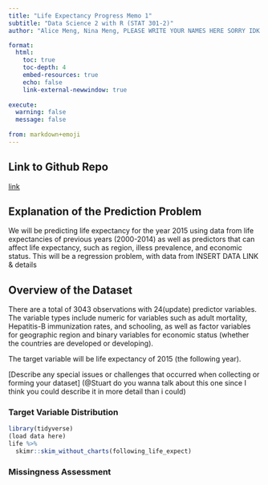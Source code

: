 ```yaml
---
title: "Life Expectancy Progress Memo 1"
subtitle: "Data Science 2 with R (STAT 301-2)"
author: "Alice Meng, Nina Meng, PLEASE WRITE YOUR NAMES HERE SORRY IDK YOUR LAST NAMES "

format:
  html:
    toc: true
    toc-depth: 4
    embed-resources: true
    echo: false
    link-external-newwindow: true
    
execute:
  warning: false
  message: false
  
from: markdown+emoji 
---
```


## Link to Github Repo
[link](link)

## Explanation of the Prediction Problem
We will be predicting life expectancy for the year 2015 using data from life expectancies of previous years (2000-2014) as well as predictors that can affect life expectancy, such as region, illess prevalence, and economic status. This will be a regression problem, with data from INSERT DATA LINK & details 

## Overview of the Dataset
There are a total of 3043 observations with 24(update) predictor variables. The variable types include numeric for variables such as adult mortality, Hepatitis-B immunization rates, and schooling, as well as factor variables for geographic region and binary variables for economic status (whether the countries are developed or developing). 

The target variable will be life expectancy of 2015 (the following year). 

[Describe any special issues or challenges that occurred when collecting or forming your dataset] (@Stuart do you wanna talk about this one since I think you could describe it in more detail than i could)

### Target Variable Distribution

```r
library(tidyverse)
(load data here)
life %>% 
  skimr::skim_without_charts(following_life_expect)
```

### Missingness Assessment
